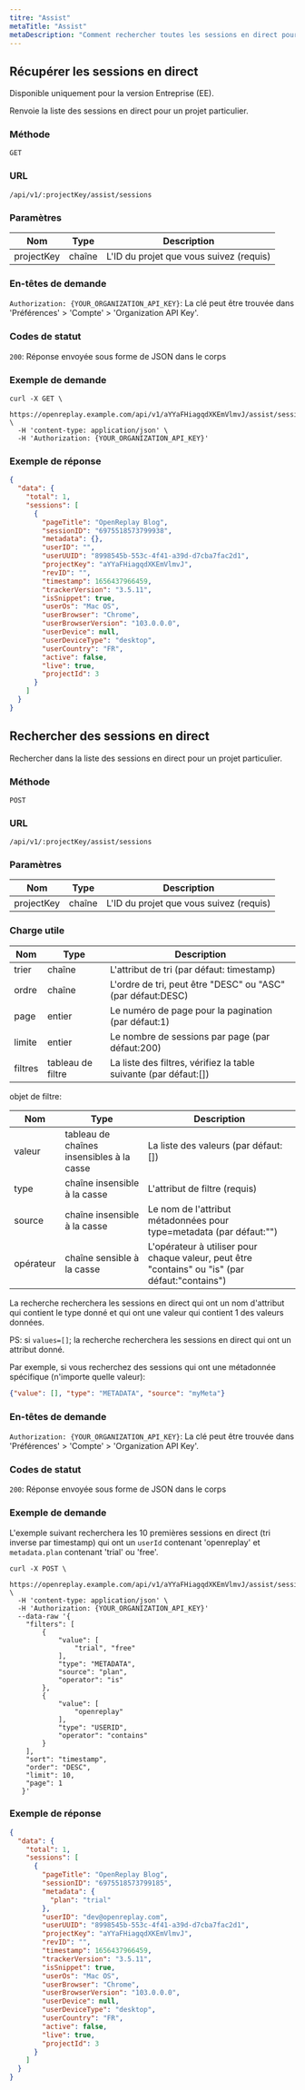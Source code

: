 ```yaml
---
titre: "Assist"
metaTitle: "Assist"
metaDescription: "Comment rechercher toutes les sessions en direct pour un projet particulier."
---
```


## Récupérer les sessions en direct

Disponible uniquement pour la version Entreprise (EE).

Renvoie la liste des sessions en direct pour un projet particulier.

### Méthode

`GET`

### URL

`/api/v1/:projectKey/assist/sessions`

### Paramètres

| Nom | Type | Description |
|----------|-------------|-------------|
| projectKey | chaîne | L'ID du projet que vous suivez (requis) |

### En-têtes de demande

`Authorization: {YOUR_ORGANIZATION_API_KEY}`: La clé peut être trouvée dans 'Préférences' > 'Compte' > 'Organization API
Key'.

### Codes de statut

`200`: Réponse envoyée sous forme de JSON dans le corps

### Exemple de demande


```shell
curl -X GET \
  https://openreplay.example.com/api/v1/aYYaFHiagqdXKEmVlmvJ/assist/sessions \
  -H 'content-type: application/json' \
  -H 'Authorization: {YOUR_ORGANIZATION_API_KEY}'
```


### Exemple de réponse


```json
{
  "data": {
    "total": 1,
    "sessions": [
      {
        "pageTitle": "OpenReplay Blog",
        "sessionID": "6975518573799938",
        "metadata": {},
        "userID": "",
        "userUUID": "8998545b-553c-4f41-a39d-d7cba7fac2d1",
        "projectKey": "aYYaFHiagqdXKEmVlmvJ",
        "revID": "",
        "timestamp": 1656437966459,
        "trackerVersion": "3.5.11",
        "isSnippet": true,
        "userOs": "Mac OS",
        "userBrowser": "Chrome",
        "userBrowserVersion": "103.0.0.0",
        "userDevice": null,
        "userDeviceType": "desktop",
        "userCountry": "FR",
        "active": false,
        "live": true,
        "projectId": 3
      }
    ]
  }
}
```


## Rechercher des sessions en direct

Rechercher dans la liste des sessions en direct pour un projet particulier.

### Méthode

`POST`

### URL

`/api/v1/:projectKey/assist/sessions`

### Paramètres

| Nom | Type | Description |
|----------|-------------|-------------|
| projectKey | chaîne | L'ID du projet que vous suivez (requis) |

### Charge utile

| Nom    | Type            | Description                                 |
|---------|-----------------|------------------------------------------------------|
| trier    | chaîne          | L'attribut de tri (par défaut: timestamp)               |
| ordre   | chaîne          | L'ordre de tri, peut être "DESC" ou "ASC" (par défaut:DESC) |
| page    | entier         | Le numéro de page pour la pagination (par défaut:1)           |
| limite   | entier         | Le nombre de sessions par page (par défaut:200)        |
| filtres | tableau de filtre | La liste des filtres, vérifiez la table suivante (par défaut:[])   |

objet de filtre:

| Nom     | Type                              | Description                                                                        |
|----------|-----------------------------------|------------------------------------------------------------------------------------|
| valeur    | tableau de chaînes insensibles à la casse | La liste des valeurs (par défaut:[])                                                    |
| type     | chaîne insensible à la casse           | L'attribut de filtre (requis)                                                    |
| source   | chaîne insensible à la casse           | Le nom de l'attribut métadonnées pour type=metadata (par défaut:"")               |
| opérateur | chaîne sensible à la casse           | L'opérateur à utiliser pour chaque valeur, peut être "contains" ou "is" (par défaut:"contains") |

La recherche recherchera les sessions en direct qui ont un nom d'attribut qui contient le type donné et qui ont une valeur qui contient 1 des valeurs données.

PS: si `values=[]`; la recherche recherchera les sessions en direct qui ont un attribut donné.

Par exemple, si vous recherchez des sessions qui ont une métadonnée spécifique (n'importe quelle valeur):

```json
{"value": [], "type": "METADATA", "source": "myMeta"}
```


### En-têtes de demande

`Authorization: {YOUR_ORGANIZATION_API_KEY}`: La clé peut être trouvée dans 'Préférences' > 'Compte' > 'Organization API
Key'.

### Codes de statut

`200`: Réponse envoyée sous forme de JSON dans le corps

### Exemple de demande

L'exemple suivant recherchera les 10 premières sessions en direct (tri inverse par timestamp) qui ont
un `userId` contenant 'openreplay' et `metadata.plan` contenant 'trial' ou 'free'.


```shell
curl -X POST \
  https://openreplay.example.com/api/v1/aYYaFHiagqdXKEmVlmvJ/assist/sessions \
  -H 'content-type: application/json' \
  -H 'Authorization: {YOUR_ORGANIZATION_API_KEY}'
  --data-raw '{
    "filters": [
        {
            "value": [
                "trial", "free"
            ],
            "type": "METADATA",
            "source": "plan",
            "operator": "is"
        },
        {
            "value": [
                "openreplay"
            ],
            "type": "USERID",
            "operator": "contains"
        }
    ],
    "sort": "timestamp",
    "order": "DESC",
    "limit": 10,
    "page": 1
   }'
```


### Exemple de réponse


```json
{
  "data": {
    "total": 1,
    "sessions": [
      {
        "pageTitle": "OpenReplay Blog",
        "sessionID": "6975518573799185",
        "metadata": {
          "plan": "trial"
        },
        "userID": "dev@openreplay.com",
        "userUUID": "8998545b-553c-4f41-a39d-d7cba7fac2d1",
        "projectKey": "aYYaFHiagqdXKEmVlmvJ",
        "revID": "",
        "timestamp": 1656437966459,
        "trackerVersion": "3.5.11",
        "isSnippet": true,
        "userOs": "Mac OS",
        "userBrowser": "Chrome",
        "userBrowserVersion": "103.0.0.0",
        "userDevice": null,
        "userDeviceType": "desktop",
        "userCountry": "FR",
        "active": false,
        "live": true,
        "projectId": 3
      }
    ]
  }
}
```

